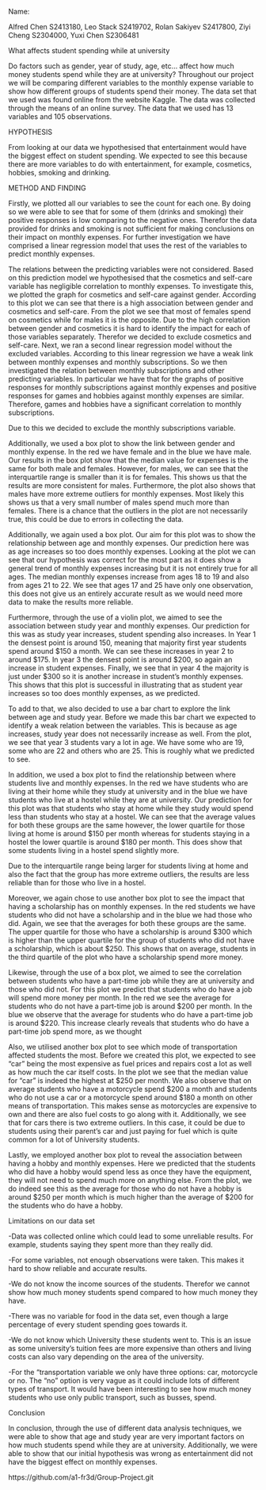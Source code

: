 Name:

Alfred Chen S2413180,
Leo Stack S2419702,
Rolan Sakiyev S2417800,
Ziyi Cheng S2304000,
Yuxi Chen S2306481


What affects student spending while at university

Do factors such as gender, year of study, age, etc... affect how much money students spend while they are at university? Throughout our project we will be comparing different variables to the monthly expense variable to show how different groups of students spend their money. The data set that we used was found online from the website Kaggle. The data was collected through the means of an online survey. The data that we used has 13 variables and 105 observations.

HYPOTHESIS

From looking at our data we hypothesised that entertainment would have the biggest effect on student spending. We expected to see this because there are more variables to do with entertainment, for example, cosmetics, hobbies, smoking and drinking.

METHOD AND FINDING

Firstly, we plotted all our variables to see the count for each one. By doing so we were able to see that for some of them (drinks and smoking) their positive responses is low comparing to the negative ones. Therefor the data provided for drinks and smoking is not sufficient for making conclusions on their impact on monthly expenses. For further investigation we have comprised a linear regression model that uses the rest of the variables to predict monthly expenses. 

The relations between the predicting variables were not considered. Based on this prediction model we hypothesised that the cosmetics and self-care variable has negligible correlation to monthly expenses. To investigate this, we plotted the graph for cosmetics and self-care against gender. According to this plot we can see that there is a high association between gender and cosmetics and self-care. From the plot we see that most of females spend on cosmetics while for males it is the opposite. Due to the high correlation between gender and cosmetics it is hard to identify the impact for each of those variables separately. Therefor we decided to exclude cosmetics and self-care. Next, we ran a second linear regression model without the excluded variables. According to this linear regression we have a weak link between monthly expenses and monthly subscriptions. So we then investigated the relation between monthly subscriptions and other predicting variables. In particular we have that for the graphs of positive responses for monthly subscriptions against monthly expenses and positive responses for games and hobbies against monthly expenses are similar. Therefore, games and hobbies have a significant correlation to monthly subscriptions.

Due to this we decided to exclude the monthly subscriptions variable. 

Additionally, we used a box plot to show the link between gender and monthly expense. In the red we have female and in the blue we have male. Our results in the box plot show that the median value for expenses is the same for both male and females. However, for males, we can see that the interquartile range is smaller than it is for females. This shows us that the results are more consistent for males. Furthermore, the plot also shows that males have more extreme outliers for monthly expenses. Most likely this shows us that a very small number of males spend much more than females. There is a chance that the outliers in the plot are not necessarily true, this could be due to errors in collecting the data.

Additionally, we again used a box plot. Our aim for this plot was to show the relationship between age and monthly expenses. Our prediction here was as age increases so too does monthly expenses. Looking at the plot we can see that our hypothesis was correct for the most part as it does show a general trend of monthly expenses increasing but it is not entirely true for all ages. The median monthly expenses increase from ages 18 to 19 and also from ages 21 to 22. We see that ages 17 and 25 have only one observation, this does not give us an entirely accurate result as we would need more data to make the results more reliable. 



Furthermore, through the use of a violin plot, we aimed to see the association between study year and monthly expenses. Our prediction for this was as study year increases, student spending also increases. In Year 1 the densest point is around 150, meaning that majority first year students spend around $150 a month. We can see these increases in year 2 to around $175. In year 3 the densest point is around $200, so again an increase in student expenses. Finally, we see that in year 4 the majority is just under $300 so it is another increase in student's monthly expenses. This shows that this plot is successful in illustrating that as student year increases so too does monthly expenses, as we predicted.

To add to that, we also decided to use a bar chart to explore the link between age and study year. Before we made this bar chart we expected to identify a weak relation between the variables. This is because as age increases, study year does not necessarily increase as well. From the plot, we see that year 3 students vary a lot in age. We have some who are 19, some who are 22 and others who are 25. This is roughly what we predicted to see.



In addition, we used a box plot  to find the relationship between where students live and monthly expenses. In the red we have students who are living at their home while they study at university and in the blue we have students who live at a hostel while they are at university. Our prediction for this plot was that students who stay at home while they study would spend less than students who stay at a hostel. We can see that the average values for both these groups are the same however, the lower quartile for those living at home is around $150 per month whereas for students staying in a hostel the lower quartile is around $180 per month. This does show that some students living in a hostel spend slightly more. 



Due to the interquartile range being larger for students living at home and also the fact that the group has more extreme outliers, the results are less reliable than for those who live in a hostel.



Moreover, we again chose to use another box plot to see the impact that having a scholarship has on monthly expenses. In the red students we have students who did not have a scholarship and in the blue we had those who did. Again, we see that the averages for both these groups are the same. The upper quartile for those who have a scholarship is around $300 which is higher than the upper quartile for the group of students who did not have a scholarship, which is about $250. This shows that on average, students in the third quartile of the plot who have a scholarship spend more money.



Likewise, through the use of a box plot, we aimed to see the correlation between students who have a part-time job while they are at university and those who did not. For this plot we predict that students who do have a job will spend more money per month. In the red we see the average for students who do not have a part-time job is around $200 per month. In the blue we observe that the average for students who do have a part-time job is around $220. This increase clearly reveals that students who do have a part-time job spend more, as we thought

Also, we utilised another box plot to see which mode of transportation affected students the most. Before we created this plot, we expected to see  “car” being the most expensive as fuel prices and repairs cost a lot as well as how much the car itself costs. In the plot we see that the median value for “car” is indeed the highest at $250 per month. We also observe that on average students who have a motorcycle spend $200 a month and students who do not use a car or a motorcycle spend around $180 a month on other means of transportation. This makes sense as motorcycles are expensive to own and there are also fuel costs to go along with it. Additionally, we see that for cars there is two extreme outliers. In this case, it could be due to students using their parent's car and just paying for fuel which is quite common for a lot of University students.

Lastly, we employed another box plot to reveal the association between having a hobby and monthly expenses. Here we predicted that the students who did have a hobby would spend less as once they have the equipment, they will not need to spend much more on anything else. From the plot, we do indeed see this as the average for those who do not have a hobby is around $250 per month which is much higher than the average of $200 for the students who do have a hobby.

Limitations on our data set 

-Data was collected online which could lead to some unreliable results. For example, students saying they spent more than they really did. 

-For some variables, not enough observations were taken. This makes it hard to show reliable and accurate results.

-We do not know the income sources of the students. Therefor we cannot show how much money students spend compared to how much money they have. 

-There was no variable for food in the data set, even though a large percentage of every student spending goes towards it.

-We do not know which University these students went to. This is an issue as some university's tuition fees are more expensive than others and living costs can also vary depending on the area of the university. 

-For the “transportation variable we only have three options: car, motorcycle or no. The “no” option is very vague as it could include lots of different types of transport. It would have been interesting to see how much money students who use only public transport, such as busses, spend.

Conclusion

In conclusion, through the use of different data analysis techniques, we were able to show that age and study year are very important factors on how much students spend while they are at university. Additionally, we were able to show that our initial hypothesis was wrong as entertainment did not have the biggest effect on monthly expenses.

https://github.com/a1-fr3d/Group-Project.git